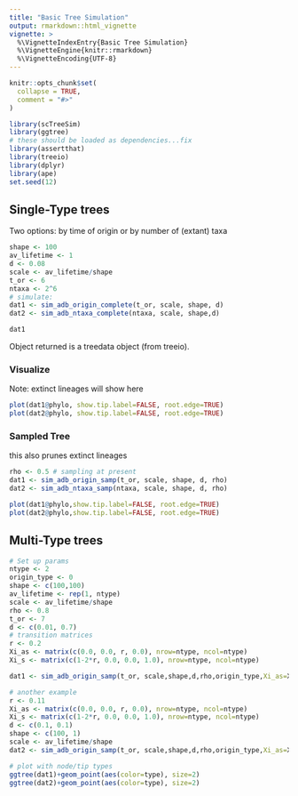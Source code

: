 ```yaml
---
title: "Basic Tree Simulation"
output: rmarkdown::html_vignette
vignette: >
  %\VignetteIndexEntry{Basic Tree Simulation}
  %\VignetteEngine{knitr::rmarkdown}
  %\VignetteEncoding{UTF-8}
---
```


```r
knitr::opts_chunk$set(
  collapse = TRUE,
  comment = "#>"
)
```

```r
library(scTreeSim)
library(ggtree)
# these should be loaded as dependencies...fix
library(assertthat)
library(treeio)
library(dplyr)
library(ape)
set.seed(12)

```
## Single-Type trees
Two options: by time of origin or by number of (extant) taxa
```r
shape <- 100
av_lifetime <- 1
d <- 0.08
scale <- av_lifetime/shape
t_or <- 6
ntaxa <- 2^6 
# simulate:
dat1 <- sim_adb_origin_complete(t_or, scale, shape, d)
dat2 <- sim_adb_ntaxa_complete(ntaxa, scale, shape,d)

dat1

```
Object returned is a treedata object (from treeio).

### Visualize
 Note: extinct lineages will show here
  
```r
plot(dat1@phylo, show.tip.label=FALSE, root.edge=TRUE)
plot(dat2@phylo, show.tip.label=FALSE, root.edge=TRUE)
```

### Sampled Tree
 this also prunes extinct lineages

```r
rho <- 0.5 # sampling at present
dat1 <- sim_adb_origin_samp(t_or, scale, shape, d, rho)
dat2 <- sim_adb_ntaxa_samp(ntaxa, scale, shape, d, rho)

plot(dat1@phylo,show.tip.label=FALSE, root.edge=TRUE)
plot(dat2@phylo,show.tip.label=FALSE, root.edge=TRUE) 

```

## Multi-Type trees

```r

# Set up params
ntype <- 2
origin_type <- 0
shape <- c(100,100)
av_lifetime <- rep(1, ntype)
scale <- av_lifetime/shape
rho <- 0.8
t_or <- 7 
d <- c(0.01, 0.7)
# transition matrices
r <- 0.2
Xi_as <- matrix(c(0.0, 0.0, r, 0.0), nrow=ntype, ncol=ntype)
Xi_s <- matrix(c(1-2*r, 0.0, 0.0, 1.0), nrow=ntype, ncol=ntype)

dat1 <- sim_adb_origin_samp(t_or, scale,shape,d,rho,origin_type,Xi_as=Xi_as, Xi_s=Xi_s)

# another example
r <- 0.11
Xi_as <- matrix(c(0.0, 0.0, r, 0.0), nrow=ntype, ncol=ntype)
Xi_s <- matrix(c(1-2*r, 0.0, 0.0, 1.0), nrow=ntype, ncol=ntype)
d <- c(0.1, 0.1)
shape <- c(100, 1)
scale <- av_lifetime/shape
dat2 <- sim_adb_origin_samp(t_or, scale,shape,d,rho,origin_type,Xi_as=Xi_as, Xi_s=Xi_s)

# plot with node/tip types
ggtree(dat1)+geom_point(aes(color=type), size=2)
ggtree(dat2)+geom_point(aes(color=type), size=2)

```
